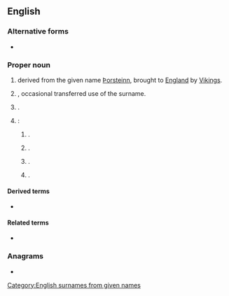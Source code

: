 ==English==
{{wp}}

===Alternative forms===
* {{alter|en|Tutton}}

===Proper noun===
{{en-proper noun}}

# {{surname|en|nodot=1}} derived from the {{der|en|non|-}} given name [[Þorsteinn]], brought to [[England]] by [[Viking]]s.
# {{given name|en|male|from=Germanic languages}}, occasional transferred use of the surname.
# {{place|en|village/and/cpar|in|dist/Mid Suffolk|co/Suffolk|cc/England}} {{q|[[OS]] grid ref TL9165}}.
# {{place|en|number of places|c/USA}}:
## {{place|en|village|co/Thurston County|s/Nebraska}}.
## {{place|en|town|co/Steuben County|s/New York}}.
## {{place|en|village|co/Fairfield County|s/Ohio}}.
## {{place|en|neighbourhood|city/Springfield|s/Oregon}}.

====Derived terms====
* {{l|en|Thurston County}}

====Related terms====
* {{l|en|Dustin}}

===Anagrams===
* {{anagrams|en|a=hnorsttu|Thruston}}

[[Category:English surnames from given names]]